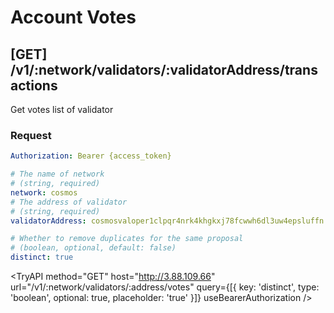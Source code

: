 
# Account Votes

## [GET] /v1/:network/validators/:validatorAddress/transactions

Get votes list of validator

### Request

```yaml filename="Headers"
Authorization: Bearer {access_token}
```

```yaml filename="Parameters"
# The name of network
# (string, required)
network: cosmos
# The address of validator
# (string, required)
validatorAddress: cosmosvaloper1clpqr4nrk4khgkxj78fcwwh6dl3uw4epsluffn
```

```yaml filename="Queries"
# Whether to remove duplicates for the same proposal
# (boolean, optional, default: false)
distinct: true
```

<TryAPI
  method="GET"
  host="http://3.88.109.66"
  url="/v1/:network/validators/:address/votes"
  query={[{ key: 'distinct', type: 'boolean', optional: true, placeholder: 'true' }]}
  useBearerAuthorization
/>
